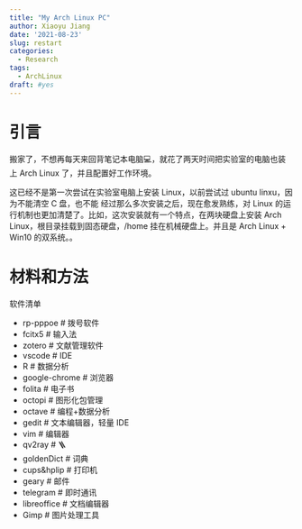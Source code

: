 ```yaml
---
title: "My Arch Linux PC"
author: Xiaoyu Jiang
date: '2021-08-23'
slug: restart
categories:
  - Research
tags:
  - ArchLinux
draft: #yes
---
```


# 引言

搬家了，不想再每天来回背笔记本电脑💻，就花了两天时间把实验室的电脑也装上 Arch Linux 了，并且配置好工作环境。

这已经不是第一次尝试在实验室电脑上安装 Linux，以前尝试过 ubuntu linxu，因为不能清空 C 盘，也不能
经过那么多次安装之后，现在愈发熟练，对 Linux 的运行机制也更加清楚了。比如，这次安装就有一个特点，在两块硬盘上安装 Arch Linux，根目录挂载到固态硬盘，/home 挂在机械硬盘上。并且是 Arch Linux + Win10 的双系统。。

# 材料和方法

软件清单

- rp-pppoe # 拨号软件
- fcitx5 # 输入法
- zotero # 文献管理软件
- vscode # IDE
- R # 数据分析
- google-chrome # 浏览器
- folita # 电子书
- octopi # 图形化包管理
- octave # 编程+数据分析
- gedit # 文本编辑器，轻量 IDE
- vim # 编辑器
- qv2ray # 🪜
- goldenDict # 词典
- cups&hplip # 打印机
- geary # 邮件
- telegram # 即时通讯
- libreoffice # 文档编辑器
- Gimp # 图片处理工具

